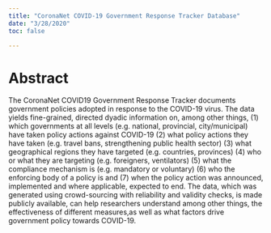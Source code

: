 ```yaml
---
title: "CoronaNet COVID-19 Government Response Tracker Database"
date: "3/28/2020"
toc: false

---
```

# Abstract {-}

The CoronaNet COVID19 Government Response Tracker documents government policies adopted in response to the COVID-19 virus. The data yields fine-grained, directed dyadic information on, among other things, (1) which governments at all levels (e.g. national, provincial, city/municipal) have taken policy actions against COVID-19 (2) what policy actions they have taken (e.g. travel bans, strengthening public health sector) (3) what geographical regions they have targeted (e.g. countries, provinces) (4) who or what they are targeting (e.g. foreigners, ventilators) (5) what the compliance mechanism is (e.g. mandatory or voluntary) (6) who the enforcing body of a policy is and (7) when the policy action was announced, implemented and where applicable, expected to end. The data, which was generated using crowd-sourcing with reliability and validity checks, is made publicly available, can help researchers understand among other things, the effectiveness of different measures,as well as what factors drive government policy towards COVID-19. 

